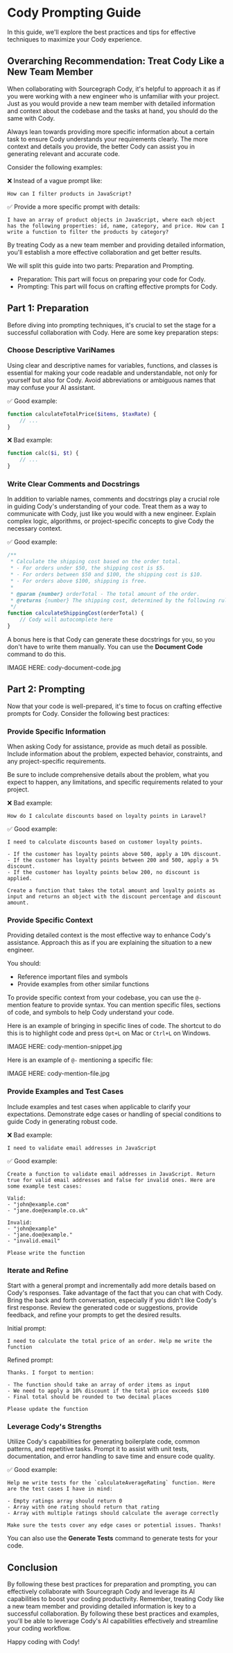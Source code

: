 # Cody Prompting Guide

In this guide, we'll explore the best practices and tips for effective techniques to maximize your Cody experience.

## Overarching Recommendation: Treat Cody Like a New Team Member

When collaborating with Sourcegraph Cody, it's helpful to approach it as if you were working with a new engineer who is unfamiliar with your project. Just as you would provide a new team member with detailed information and context about the codebase and the tasks at hand, you should do the same with Cody.

Always lean towards providing more specific information about a certain task to ensure Cody understands your requirements clearly. The more context and details you provide, the better Cody can assist you in generating relevant and accurate code.

Consider the following examples:

❌ Instead of a vague prompt like:

```
How can I filter products in JavaScript?
```

✅ Provide a more specific prompt with details:

```
I have an array of product objects in JavaScript, where each object has the following properties: id, name, category, and price. How can I write a function to filter the products by category?
```

By treating Cody as a new team member and providing detailed information, you'll establish a more effective collaboration and get better results.

We will split this guide into two parts: Preparation and Prompting.

-   Preparation: This part will focus on preparing your code for Cody.
-   Prompting: This part will focus on crafting effective prompts for Cody.

## Part 1: Preparation

Before diving into prompting techniques, it's crucial to set the stage for a successful collaboration with Cody. Here are some key preparation steps:

### Choose Descriptive VariNames

Using clear and descriptive names for variables, functions, and classes is essential for making your code readable and understandable, not only for yourself but also for Cody. Avoid abbreviations or ambiguous names that may confuse your AI assistant.

✅ Good example:

```php
function calculateTotalPrice($items, $taxRate) {
    // ...
}
```

❌ Bad example:

```php
function calc($i, $t) {
    // ...
}
```

### Write Clear Comments and Docstrings

In addition to variable names, comments and docstrings play a crucial role in guiding Cody's understanding of your code. Treat them as a way to communicate with Cody, just like you would with a new engineer. Explain complex logic, algorithms, or project-specific concepts to give Cody the necessary context.

✅ Good example:

```javascript
/**
 * Calculate the shipping cost based on the order total.
 * - For orders under $50, the shipping cost is $5.
 * - For orders between $50 and $100, the shipping cost is $10.
 * - For orders above $100, shipping is free.
 *
 * @param {number} orderTotal - The total amount of the order.
 * @returns {number} The shipping cost, determined by the following rules:
 */
function calculateShippingCost(orderTotal) {
	// Cody will autocomplete here
}
```

A bonus here is that Cody can generate these docstrings for you, so you don't have to write them manually. You can use the **Document Code** command to do this.

IMAGE HERE: cody-document-code.jpg

## Part 2: Prompting

Now that your code is well-prepared, it's time to focus on crafting effective prompts for Cody. Consider the following best practices:

### Provide Specific Information

When asking Cody for assistance, provide as much detail as possible. Include information about the problem, expected behavior, constraints, and any project-specific requirements.

Be sure to include comprehensive details about the problem, what you expect to happen, any limitations, and specific requirements related to your project.

❌ Bad example:

```
How do I calculate discounts based on loyalty points in Laravel?
```

✅ Good example:

```
I need to calculate discounts based on customer loyalty points.

- If the customer has loyalty points above 500, apply a 10% discount.
- If the customer has loyalty points between 200 and 500, apply a 5% discount.
- If the customer has loyalty points below 200, no discount is applied.

Create a function that takes the total amount and loyalty points as input and returns an object with the discount percentage and discount amount.
```

### Provide Specific Context

Providing detailed context is the most effective way to enhance Cody's assistance. Approach this as if you are explaining the situation to a new engineer.

You should:

-   Reference important files and symbols
-   Provide examples from other similar functions

To provide specific context from your codebase, you can use the `@-` mention feature to provide syntax. You can mention specific files, sections of code, and symbols to help Cody understand your code.

Here is an example of bringing in specific lines of code. The shortcut to do this is to highlight code and press `Opt+L` on Mac or `Ctrl+L` on Windows.

IMAGE HERE: cody-mention-snippet.jpg

Here is an example of `@-` mentioning a specific file:

IMAGE HERE: cody-mention-file.jpg

### Provide Examples and Test Cases

Include examples and test cases when applicable to clarify your expectations. Demonstrate edge cases or handling of special conditions to guide Cody in generating robust code.

❌ Bad example:

```
I need to validate email addresses in JavaScript
```

✅ Good example:

```
Create a function to validate email addresses in JavaScript. Return true for valid email addresses and false for invalid ones. Here are some example test cases:

Valid:
- "john@example.com"
- "jane.doe@example.co.uk"

Invalid:
- "john@example"
- "jane.doe@example."
- "invalid.email"

Please write the function
```

### Iterate and Refine

Start with a general prompt and incrementally add more details based on Cody's responses. Take advantage of the fact that you can chat with Cody. Bring the back and forth conversation, especially if you didn't like Cody's first response. Review the generated code or suggestions, provide feedback, and refine your prompts to get the desired results.

Initial prompt:

```
I need to calculate the total price of an order. Help me write the function
```

Refined prompt:

```
Thanks. I forgot to mention:

- The function should take an array of order items as input
- We need to apply a 10% discount if the total price exceeds $100
- Final total should be rounded to two decimal places

Please update the function
```

### Leverage Cody's Strengths

Utilize Cody's capabilities for generating boilerplate code, common patterns, and repetitive tasks. Prompt it to assist with unit tests, documentation, and error handling to save time and ensure code quality.

✅ Good example:

```
Help me write tests for the `calculateAverageRating` function. Here are the test cases I have in mind:

- Empty ratings array should return 0
- Array with one rating should return that rating
- Array with multiple ratings should calculate the average correctly

Make sure the tests cover any edge cases or potential issues. Thanks!
```

You can also use the **Generate Tests** command to generate tests for your code.

## Conclusion

By following these best practices for preparation and prompting, you can effectively collaborate with Sourcegraph Cody and leverage its AI capabilities to boost your coding productivity. Remember, treating Cody like a new team member and providing detailed information is key to a successful collaboration. By following these best practices and examples, you'll be able to leverage Cody's AI capabilities effectively and streamline your coding workflow.

Happy coding with Cody!
